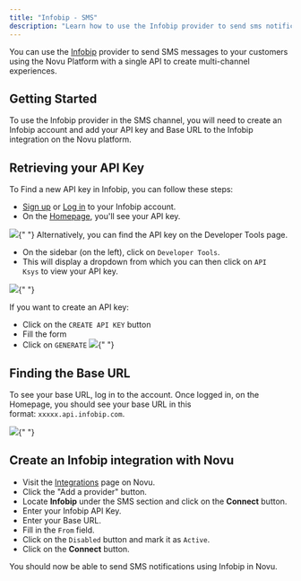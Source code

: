 ```yaml
---
title: "Infobip - SMS"
description: "Learn how to use the Infobip provider to send sms notifications using Novu"
---
```


You can use the [Infobip](https://www.infobip.com/developers/) provider to send SMS messages to your customers using the Novu Platform with a single API to create multi-channel experiences.

## Getting Started

To use the Infobip provider in the SMS channel, you will need to create an Infobip account and add your API key and Base URL to the Infobip integration on the Novu platform.

## Retrieving your API Key

To Find a new API key in Infobip, you can follow these steps:

- [Sign up](https://www.infobip.com/signup) or [Log in](https://portal.infobip.com/login/) to your Infobip account.
- On the [Homepage](https://portal.infobip.com/homepage/), you'll see your API key.

<Frame caption="See your API key on your homepage">
  <img src="/images/channels-and-providers/sms/infobip/image-63.png" />{" "}
</Frame>
Alternatively, you can find the API key on the Developer Tools page.

- On the sidebar (on the left), click on `Developer Tools`.
- This will display a dropdown from which you can then click on `API Ksys` to view your API key.

<Frame caption="Find your API key from the developer tools">
  <img src="/images/channels-and-providers/sms/infobip/image-64.png" />{" "}
</Frame>

If you want to create an API key:

- Click on the `CREATE API KEY` button
- Fill the form
- Click on `GENERATE`
  <Frame caption="Generate your API key">
    <img src="/images/channels-and-providers/sms/infobip/image-65.png" />{" "}
  </Frame>

## Finding the Base URL

To see your base URL, log in to the account. Once logged in, on the Homepage, you should see your base URL in this format: `xxxxx.api.infobip.com`.

<Frame caption="Your base URL is on the homepage">
  <img src="/images/channels-and-providers/sms/infobip/image-66.png" />{" "}
</Frame>

## Create an Infobip integration with Novu

- Visit the [Integrations](https://dashboard.novu.co/integrations?utm_campaign=docs-sms-infobip) page on Novu.
- Click the "Add a provider" button.
- Locate **Infobip** under the SMS section and click on the **Connect** button.
- Enter your Infobip API Key.
- Enter your Base URL.
- Fill in the `From` field.
- Click on the `Disabled` button and mark it as `Active`.
- Click on the **Connect** button.

You should now be able to send SMS notifications using Infobip in Novu.
